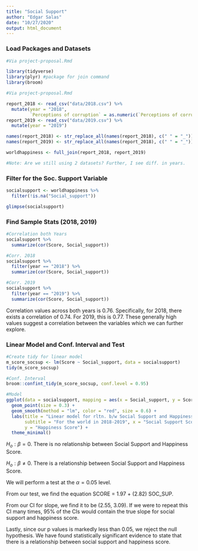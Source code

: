 ```yaml
---
title: "Social Support"
author: "Edgar Salas"
date: "10/27/2020"
output: html_document
---
```


### Load Packages and Datasets 

```r
#Via project-proposal.Rmd

library(tidyverse)
library(plyr) #package for join command
library(broom)
```

```r
#Via project-proposal.Rmd

report_2018 <- read_csv("data/2018.csv") %>% 
  mutate(year = "2018",
         `Perceptions of corruption` = as.numeric(`Perceptions of corruption`))
report_2019 <- read_csv("data/2019.csv") %>% 
  mutate(year = "2019")

names(report_2018) <- str_replace_all(names(report_2018), c(" " = "_"))
names(report_2019) <- str_replace_all(names(report_2018), c(" " = "_"))

worldhappiness <- full_join(report_2018, report_2019)

#Note: Are we still using 2 datasets? Further, I see diff. in years.

```

### Filter for the Soc. Support Variable

```r
socialsupport <- worldhappiness %>%
  filter(!is.na("Social_support"))

glimpse(socialsupport)
```

### Find Sample Stats (2018, 2019)

```r
#Correlation both Years
socialsupport %>%
  summarize(cor(Score, Social_support))

#Corr. 2018
socialsupport %>%
  filter(year == "2018") %>%
  summarize(cor(Score, Social_support))

#Corr. 2019
socialsupport %>%
  filter(year == "2019") %>%
  summarize(cor(Score, Social_support))
```

Correlation values across both years is 0.76. Specifically, for 2018, there 
exists a correlation of 0.74. For 2019, this is 0.77. These generally high 
values suggest a correlation between the variables which we can further explore.

### Linear Model and Conf. Interval and Test

```r
#Create tidy for linear model
m_score_socsup <- lm(Score ~ Social_support, data = socialsupport)
tidy(m_score_socsup)

#Conf. Interval
broom::confint_tidy(m_score_socsup, conf.level = 0.95)

#Model
ggplot(data = socialsupport, mapping = aes(x = Social_support, y = Score)) + 
  geom_point(size = 0.3) + 
  geom_smooth(method = "lm", color = "red", size = 0.6) + 
  labs(title = "Linear model for rltn. b/w Social Support and Happiness Score", 
       subtitle = "For the world in 2018-2019", x = "Social Support Score",
       y = "Happiness Score") + 
  theme_minimal()
```

$H_o: \beta = 0$. There is no relationship between Social Support and Happiness
Score.

$H_o: \beta \neq 0$. There is a relationship between Social Support and 
Happiness Score.

We will perform a test at the $\alpha = 0.05$ level.

From our test, we find the equation SCORE = 1.97 + (2.82) SOC_SUP.

From our CI for slope, we find it to be (2.55, 3.09). If we were to repeat this
CI many times, 95% of the CIs would contain the true slope for social support
and happiness score.

Lastly, since our p values is markedly less than 0.05, we reject the null hypothesis. 
We have found statistically significant evidence to state that there is a 
relationship between social support and happiness score.


